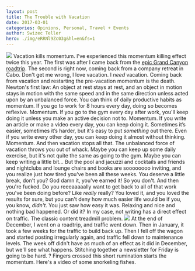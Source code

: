```yaml
---
layout: post
title: The Trouble with Vacation
date: 2017-03-01
categories: Opinions, Personal, Travel + Events
author: Swizec Teller
hero: ./img/eRRNl9Zc03g&hl=en&fs=1
---
```


![](https://instagram.fsnc1-5.fna.fbcdn.net/t51.2885-15/e35/16788409_411935005808905_281051866597425152_n.jpg) Vacation kills momentum. I've experienced this momentum killing effect twice this year. The first was after I came back from the [epic Grand Canyon roadtrip](https://swizec.com/blog/60-seconds-2000-miles/swizec/7334). The second is right now, coming back from a company retreat in Cabo. Don't get me wrong, I love vacation. I _need_ vacation. Coming back from vacation and restarting the pre-vacation momentum is the death. Newton's first law: An object at rest stays at rest, and an object in motion stays in motion with the same speed and in the same direction unless acted upon by an unbalanced force. You can think of daily productive habits as momentum. If you go to work for 8 hours every day, doing so becomes reflexive. Momentum. If you go to the gym every day after work, you'll keep doing it unless you make an active decision not to. Momentum. If you write an article or make a video every day, you can keep doing it. Sometimes it’s easier, sometimes it’s harder, but it's easy to put _something_ out there. Even if you write every other day, you can keep doing it almost without thinking. Momentum. And then vacation stops all that. The unbalanced force of vacation throws you out of whack. Maybe you can keep up some daily exercise, but it's not quite the same as going to the gym. Maybe you can keep writing a little bit… But the pool and jacuzzi and cocktails and friends and nightclubs and lounge chairs and books are soooooooo inviting, and you realize just how tired you've been all these weeks. You deserve a little break, don't you? God damn it, you've earned it! So you don't. And then you're fucked. Do you reeeaaaaally want to get back to all of that work you've been doing before? Like _really_ really? You loved it, and you loved the results for sure, but you can't deny how much easier life would be if you, you know, _didn't_. You just saw how easy it was. Relaxing and nice and nothing bad happened. Or did it? In my case, not writing has a direct effect on traffic. The classic content treadmill problem. ![](./img/traffic-chart.png) At the end of December, I went on a roadtrip, and traffic went down. Then in January, it took a few weeks for the traffic to build back up. Then I fell off the wagon and started posting irregularly again, and traffic fell down to maintenance levels. The week off didn't have as much of an effect as it did in December, but we'll see what happens. Stitching together a newsletter for Friday is going to be hard. ? Fingers crossed this short rumination starts the momentum. Here's a video of some snorkeling fishes. 

